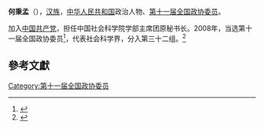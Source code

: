 '''何秉孟'''（{{bd|1944年||}}），[[汉族|汉族]]，[[中华人民共和国|中华人民共和国]]政治人物、[[第十一届全国政协委员|第十一届全国政协委员]]。

加入[[中国共产党|中国共产党]]，担任中国社会科学院学部主席团原秘书长。2008年，当选第十一届全国政协委员<ref>{{cite news|title=第十一届全国政协委员名单|url=http://www.indaa.com.cn/zt/2009qglh/zxzs/200903/t20090303_127573.html|accessdate=2013-04-09|newspaper=新华社北京1月25日电 中国人民政治协商会议第十一届全国委员会委员名单(共2237人，2008年1月25日政协第十届全国委员会常务委员会第二十次会议通过)|date=2008年1月25日|deadurl=yes|archiveurl=https://web.archive.org/web/20130928014403/http://www.indaa.com.cn/zt/2009qglh/zxzs/200903/t20090303_127573.html|archivedate=2013年9月28日}}</ref>，代表社会科学界，分入第三十二组。<ref>{{cite news|title=全国政协信息-何秉孟|url=http://www.cppcc.gov.cn/CMS/wylibary/showJcwyxtInfoWylibary.action?tabJcwyxt.guid=11W0011330&wytype=wjwy|accessdate=2013-04-11|newspaper=全国政协委员会|archive-date=2019-03-12|archive-url=https://web.archive.org/web/20190312205109/http://www.cppcc.gov.cn/CMS/wylibary/showJcwyxtInfoWylibary.action?tabJcwyxt.guid=11W0011330&wytype=wjwy|dead-url=no}}</ref>

==參考文獻==
{{reflist}}
{{中国政治人物小作品}}

[[Category:第十一届全国政协委员|Category:第十一届全国政协委员]]